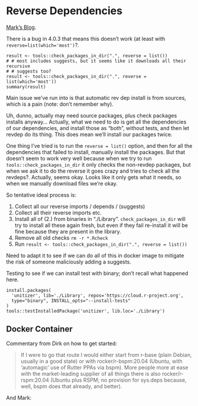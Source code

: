 # Reverse Dependencies

[Mark's Blog](https://www.markvanderloo.eu/yaRb/2019/04/26/checking-reverse-dependencies-the-tiny-way/).

There is a bug in 4.0.3 that means this doesn't work (at least with
`reverse=list(which='most')`?.

```
result <- tools::check_packages_in_dir(".", reverse = list())
# # most includes suggests, but it seems like it downloads all their recursive
# # suggests too?
result <- tools::check_packages_in_dir(".", reverse = list(which='most'))
summary(result)
```

Main issue we've run into is that automatic rev dep install is from sources,
which is a pain (note: don't remember why).

Uh, dunno, actually may need source packages, plus check packages installs
anyway...  Actually, what we need to do is get all the dependencies of our
dependencies, and install those as "both", without tests, and then let revdep do
its thing.  This does mean we'll install our packages twice.

One thing I've tried is to run the `reverse = list()` option, and then for all
the dependencies that failed to install, manually install the packages.  But
that doesn't seem to work very well because when we try to run
`tools::check_packages_in_dir` it only checks the non-revdep packages, but when
we ask it to do the reverse it goes crazy and tries to check all the revdeps?.
Actually, seems okay.  Looks like it only gets what it needs, so when we
manually download files we're okay.

So tentative ideal process is:

1. Collect all our reverse imports / depends / (suggests)
2. Collect all their reverse imports etc.
3. Install all of (2.) from binaries in "./Library".  `check_packages_in_dir`
   will try to install all these again fresh, but even if they fail re-install
   it will be fine because they are present in the library.
4. Remove all old checks `rm -r *.Rcheck`
5. Run `result <- tools::check_packages_in_dir(".", reverse = list())`

Need to adapt it to see if we can do all of this in docker image to mitigate the
risk of someone maliciously adding a suggests.

Testing to see if we can install test with binary; don't recall what happened
here.

```
install.packages(
  'unitizer', lib='./Library', repos='https://cloud.r-project.org', 
  type="binary", INSTALL_opts="--install-tests"
)
tools::testInstalledPackage('unitizer', lib.loc='./Library')
```

## Docker Container

Commentary from Dirk on how to get started:

> If I were to go that route I would either start from r-base (plain Debian,
> usually in a good state) or with rocker/r-bspm:20.04 (Ubuntu, with 'automagic'
> use of Rutter PPAs via bspm).  More people more at ease with the
> market-leading supplier of all things there is also rocker/r-rspm:20.04
> (Ubuntu plus RSPM; no provision for sys.deps because, well, bspm does that
> already, and better).

And Mark:


